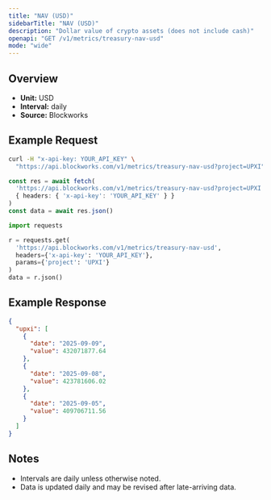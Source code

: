 ```yaml
---
title: "NAV (USD)"
sidebarTitle: "NAV (USD)"
description: "Dollar value of crypto assets (does not include cash)"
openapi: "GET /v1/metrics/treasury-nav-usd"
mode: "wide"
---
```


## Overview

- **Unit:** USD
- **Interval:** daily
- **Source:** Blockworks

## Example Request

<CodeGroup>

```bash cURL
curl -H "x-api-key: YOUR_API_KEY" \
  "https://api.blockworks.com/v1/metrics/treasury-nav-usd?project=UPXI"
```

```typescript TypeScript
const res = await fetch(
  'https://api.blockworks.com/v1/metrics/treasury-nav-usd?project=UPXI',
  { headers: { 'x-api-key': 'YOUR_API_KEY' } }
)
const data = await res.json()
```

```python Python
import requests

r = requests.get(
  'https://api.blockworks.com/v1/metrics/treasury-nav-usd',
  headers={'x-api-key': 'YOUR_API_KEY'},
  params={'project': 'UPXI'}
)
data = r.json()
```

</CodeGroup>

## Example Response

```json
{
  "upxi": [
    {
      "date": "2025-09-09",
      "value": 432071877.64
    },
    {
      "date": "2025-09-08",
      "value": 423781606.02
    },
    {
      "date": "2025-09-05",
      "value": 409706711.56
    }
  ]
}
```

## Notes
- Intervals are daily unless otherwise noted.
- Data is updated daily and may be revised after late-arriving data.